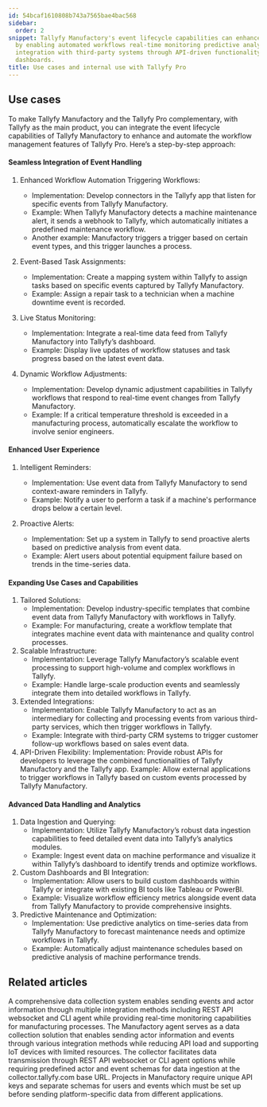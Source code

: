 ```yaml
---
id: 54bcaf1610808b743a7565bae4bac568
sidebar:
  order: 2
snippet: Tallyfy Manufactory's event lifecycle capabilities can enhance Tallyfy Pro
  by enabling automated workflows real-time monitoring predictive analytics and seamless
  integration with third-party systems through API-driven functionality and custom
  dashboards.
title: Use cases and internal use with Tallyfy Pro
---
```


## Use cases

To make Tallyfy Manufactory and the Tallyfy Pro complementary, with Tallyfy as the main product, you can integrate the event lifecycle capabilities of Tallyfy Manufactory to enhance and automate the workflow management features of Tallyfy Pro. Here’s a step-by-step approach:

#### Seamless Integration of Event Handling

1. Enhanced Workflow Automation
   Triggering Workflows:
   - Implementation: Develop connectors in the Tallyfy app that listen for specific events from Tallyfy Manufactory.
   - Example: When Tallyfy Manufactory detects a machine maintenance alert, it sends a webhook to Tallyfy, which automatically initiates a predefined maintenance workflow.
   - Another example: Manufactory triggers a trigger based on certain event types, and this trigger launches a process.
2. Event-Based Task Assignments:
   - Implementation: Create a mapping system within Tallyfy to assign tasks based on specific events captured by Tallyfy Manufactory.
   - Example: Assign a repair task to a technician when a machine downtime event is recorded.

3. Live Status Monitoring:
   - Implementation: Integrate a real-time data feed from Tallyfy Manufactory into Tallyfy’s dashboard.
   - Example: Display live updates of workflow statuses and task progress based on the latest event data.

4. Dynamic Workflow Adjustments:
   - Implementation: Develop dynamic adjustment capabilities in Tallyfy workflows that respond to real-time event changes from Tallyfy Manufactory.
   - Example: If a critical temperature threshold is exceeded in a manufacturing process, automatically escalate the workflow to involve senior engineers.

#### Enhanced User Experience

1. Intelligent Reminders:
   - Implementation: Use event data from Tallyfy Manufactory to send context-aware reminders in Tallyfy.
   - Example: Notify a user to perform a task if a machine's performance drops below a certain level.

2. Proactive Alerts:
   - Implementation: Set up a system in Tallyfy to send proactive alerts based on predictive analysis from event data.
   - Example: Alert users about potential equipment failure based on trends in the time-series data.

#### Expanding Use Cases and Capabilities

1. Tailored Solutions:
   - Implementation: Develop industry-specific templates that combine event data from Tallyfy Manufactory with workflows in Tallyfy.
   - Example: For manufacturing, create a workflow template that integrates machine event data with maintenance and quality control processes.
2. Scalable Infrastructure:
   - Implementation: Leverage Tallyfy Manufactory’s scalable event processing to support high-volume and complex workflows in Tallyfy.
   - Example: Handle large-scale production events and seamlessly integrate them into detailed workflows in Tallyfy.
3. Extended Integrations:
   - Implementation: Enable Tallyfy Manufactory to act as an intermediary for collecting and processing events from various third-party services, which then trigger workflows in Tallyfy.
   - Example: Integrate with third-party CRM systems to trigger customer follow-up workflows based on sales event data.
4. API-Driven Flexibility:
   Implementation: Provide robust APIs for developers to leverage the combined functionalities of Tallyfy Manufactory and the Tallyfy app.
   Example: Allow external applications to trigger workflows in Tallyfy based on custom events processed by Tallyfy Manufactory.

#### Advanced Data Handling and Analytics

1. Data Ingestion and Querying:
   - Implementation: Utilize Tallyfy Manufactory’s robust data ingestion capabilities to feed detailed event data into Tallyfy’s analytics modules.
   - Example: Ingest event data on machine performance and visualize it within Tallyfy’s dashboard to identify trends and optimize workflows.
2. Custom Dashboards and BI Integration:
   - Implementation: Allow users to build custom dashboards within Tallyfy or integrate with existing BI tools like Tableau or PowerBI.
   - Example: Visualize workflow efficiency metrics alongside event data from Tallyfy Manufactory to provide comprehensive insights.
3. Predictive Maintenance and Optimization:
   - Implementation: Use predictive analytics on time-series data from Tallyfy Manufactory to forecast maintenance needs and optimize workflows in Tallyfy.
   - Example: Automatically adjust maintenance schedules based on predictive analysis of machine performance trends.


## Related articles
<CardGrid>
<LinkTitleCard header="<b>Collector > Collecting events via the REST API</b>" href="/products/docs/manufactory/collector/rest_api/" > A comprehensive data collection system enables sending events and actor information through multiple integration methods including REST API websocket and CLI agent while providing real-time monitoring capabilities for manufacturing processes. </LinkTitleCard>
<LinkTitleCard header="<b>Collector > Collecting events via our CLI agent</b>" href="/products/docs/manufactory/collector/agent/" > The Manufactory agent serves as a data collection solution that enables sending actor information and events through various integration methods while reducing API load and supporting IoT devices with limited resources. </LinkTitleCard>
<LinkTitleCard header="<b>Manufactory > Collector</b>" href="/products/docs/manufactory/collector/" > The collector facilitates data transmission through REST API websocket or CLI agent options while requiring predefined actor and event schemas for data ingestion at the collector.tallyfy.com base URL. </LinkTitleCard>
<LinkTitleCard header="<b>Manufactory > Projects</b>" href="/products/docs/manufactory/projects/" > Projects in Manufactory require unique API keys and separate schemas for users and events which must be set up before sending platform-specific data from different applications. </LinkTitleCard>
</CardGrid>